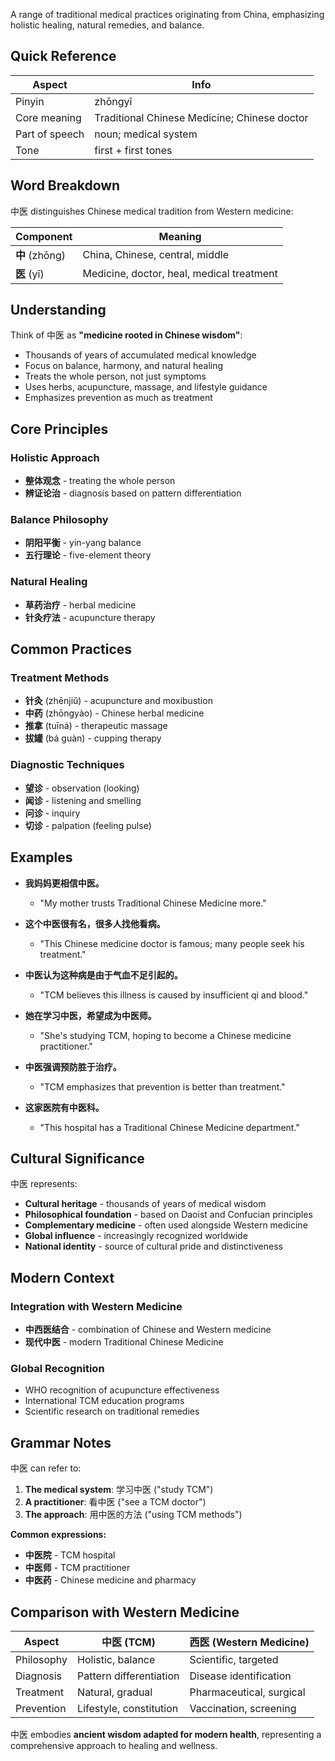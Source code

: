 A range of traditional medical practices originating from China, emphasizing holistic healing, natural remedies, and balance.

## Quick Reference

| Aspect         | Info                                              |
| -------------- | ------------------------------------------------- |
| Pinyin         | zhōngyī                                           |
| Core meaning   | Traditional Chinese Medicine; Chinese doctor      |
| Part of speech | noun; medical system                              |
| Tone           | first + first tones                               |

## Word Breakdown

中医 distinguishes Chinese medical tradition from Western medicine:

| Component     | Meaning                                        |
| ------------- | ---------------------------------------------- |
| **中** (zhōng) | China, Chinese, central, middle                |
| **医** (yī)   | Medicine, doctor, heal, medical treatment      |

## Understanding

Think of 中医 as **"medicine rooted in Chinese wisdom"**:

- Thousands of years of accumulated medical knowledge
- Focus on balance, harmony, and natural healing
- Treats the whole person, not just symptoms
- Uses herbs, acupuncture, massage, and lifestyle guidance
- Emphasizes prevention as much as treatment

## Core Principles

### **Holistic Approach**
- **整体观念** - treating the whole person
- **辨证论治** - diagnosis based on pattern differentiation

### **Balance Philosophy**
- **阴阳平衡** - yin-yang balance
- **五行理论** - five-element theory

### **Natural Healing**
- **草药治疗** - herbal medicine
- **针灸疗法** - acupuncture therapy

## Common Practices

### **Treatment Methods**
- **针灸** (zhēnjiǔ) - acupuncture and moxibustion
- **中药** (zhōngyào) - Chinese herbal medicine
- **推拿** (tuīná) - therapeutic massage
- **拔罐** (bá guàn) - cupping therapy

### **Diagnostic Techniques**
- **望诊** - observation (looking)
- **闻诊** - listening and smelling
- **问诊** - inquiry
- **切诊** - palpation (feeling pulse)

## Examples

- **我妈妈更相信中医。**
  - "My mother trusts Traditional Chinese Medicine more."

- **这个中医很有名，很多人找他看病。**
  - "This Chinese medicine doctor is famous; many people seek his treatment."

- **中医认为这种病是由于气血不足引起的。**
  - "TCM believes this illness is caused by insufficient qi and blood."

- **她在学习中医，希望成为中医师。**
  - "She's studying TCM, hoping to become a Chinese medicine practitioner."

- **中医强调预防胜于治疗。**
  - "TCM emphasizes that prevention is better than treatment."

- **这家医院有中医科。**
  - "This hospital has a Traditional Chinese Medicine department."

## Cultural Significance

中医 represents:

- **Cultural heritage** - thousands of years of medical wisdom
- **Philosophical foundation** - based on Daoist and Confucian principles
- **Complementary medicine** - often used alongside Western medicine
- **Global influence** - increasingly recognized worldwide
- **National identity** - source of cultural pride and distinctiveness

## Modern Context

### **Integration with Western Medicine**
- **中西医结合** - combination of Chinese and Western medicine
- **现代中医** - modern Traditional Chinese Medicine

### **Global Recognition**
- WHO recognition of acupuncture effectiveness
- International TCM education programs
- Scientific research on traditional remedies

## Grammar Notes

中医 can refer to:

1. **The medical system**: 学习中医 ("study TCM")
2. **A practitioner**: 看中医 ("see a TCM doctor")
3. **The approach**: 用中医的方法 ("using TCM methods")

**Common expressions:**
- **中医院** - TCM hospital
- **中医师** - TCM practitioner
- **中医药** - Chinese medicine and pharmacy

## Comparison with Western Medicine

| Aspect         | 中医 (TCM)              | 西医 (Western Medicine) |
| -------------- | ----------------------- | ------------------------ |
| Philosophy     | Holistic, balance       | Scientific, targeted     |
| Diagnosis      | Pattern differentiation | Disease identification   |
| Treatment      | Natural, gradual        | Pharmaceutical, surgical |
| Prevention     | Lifestyle, constitution | Vaccination, screening   |

中医 embodies **ancient wisdom adapted for modern health**, representing a comprehensive approach to healing and wellness.
